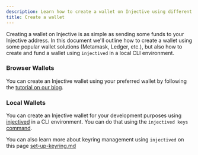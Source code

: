 ```yaml
---
description: Learn how to create a wallet on Injective using different approaches.
title: Create a wallet
---
```


Creating a wallet on Injective is as simple as sending some funds to your Injective address. In this document we'll outline how to create a wallet using some popular wallet solutions (Metamask, Ledger, etc.), but also how to create and fund a wallet using `injectived` in a local CLI environment.

### Browser Wallets

You can create an Injective wallet using your preferred wallet by following the [tutorial on our blog](https://injective.com/blog/how-to-create-an-injective-wallet-2/).

### Local Wallets

You can create an Injective wallet for your development purposes using [injectived](../../developers/injectived/ "mention") in a CLI environment. You can do that using the `injectived keys` [command](../../developers/injectived/advanced.md#keys).

You can also learn more about keyring management using `injectived` on this page [set-up-keyring.md](../../infra/set-up-keyring.md "mention")
